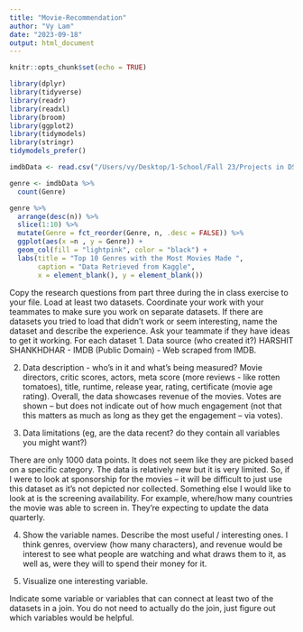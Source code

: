 ```yaml
---
title: "Movie-Recommendation"
author: "Vy Lam"
date: "2023-09-18"
output: html_document
---
```


```r
knitr::opts_chunk$set(echo = TRUE)
```

```r
library(dplyr)
library(tidyverse)
library(readr)
library(readxl)
library(broom)
library(ggplot2)
library(tidymodels) 
library(stringr)
tidymodels_prefer()
```

```r
imdbData <- read.csv("/Users/vy/Desktop/1-School/Fall 23/Projects in DS/imdb_top_1000.csv")
```

```r
genre <- imdbData %>% 
  count(Genre)

genre %>% 
  arrange(desc(n)) %>% 
  slice(1:10) %>% 
  mutate(Genre = fct_reorder(Genre, n, .desc = FALSE)) %>%
  ggplot(aes(x =n , y = Genre)) + 
  geom_col(fill = "lightpink", color = "black") +
  labs(title = "Top 10 Genres with the Most Movies Made ",
       caption = "Data Retrieved from Kaggle",
       x = element_blank(), y = element_blank())

```

Copy the research questions from part three during the in class exercise to your file.
Load at least two datasets. Coordinate your work with your teammates to make sure you work on separate datasets. If there are datasets you tried to load that didn't work or seem interesting, name the dataset and describe the experience. Ask your teammate if they have ideas to get it working.
For each dataset
1. Data source (who created it?)
  HARSHIT SHANKHDHAR
  - IMDB (Public Domain) - Web scraped from IMDB.
  
2. Data description - who's in it and what’s being measured?
  Movie directors, critic scores, actors, meta score (more reviews - like rotten tomatoes),  title, runtime, release year, rating, certificate (movie age rating).
  Overall, the data showcases revenue of the movies. Votes are shown -- but does not indicate out of how much engagement (not that this matters as much as long as they get the engagement -- via votes).
  
3. Data limitations (eg, are the data recent? do they contain all variables you might want?)

  There are only 1000 data points. It does not seem like they are picked based on a specific category. The data is relatively new but it is very limited. So, if I were to look at sponsorship for the movies -- it will be difficult to just use this dataset as it's not depicted nor collected. Something else I would like to look at is the screening availability. For example, where/how many countries the movie was able to screen in. They're expecting to update the data quarterly.
  
4. Show the variable names. Describe the most useful / interesting ones.
I think genres, overview (how many characters), and revenue would be interest to see what people are watching and what draws them to it, as well as, were they will to spend their money for it.

5. Visualize one interesting variable.

Indicate some variable or variables that can connect at least two of the datasets in a join. You do not need to actually do the join, just figure out which variables would be helpful.
